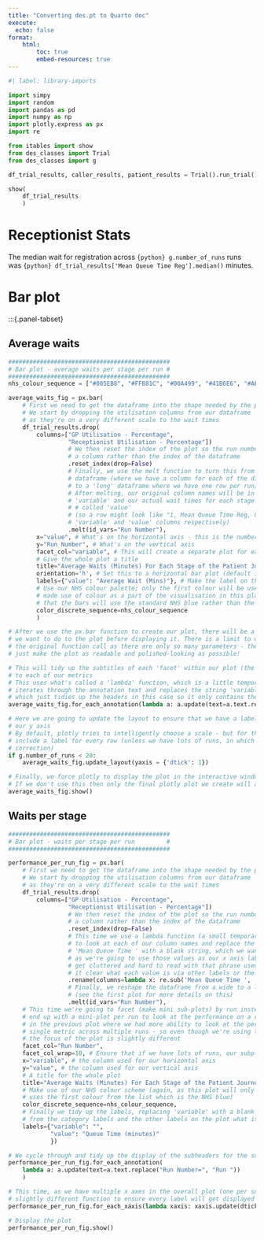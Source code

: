 ```yaml
---
title: "Converting des.pt to Quarto doc"
execute:
  echo: false
format:
    html:
        toc: true
        embed-resources: true
---
```


```python
#| label: library-imports

import simpy
import random
import pandas as pd
import numpy as np
import plotly.express as px
import re

from itables import show
from des_classes import Trial
from des_classes import g

```

```python
df_trial_results, caller_results, patient_results = Trial().run_trial()

show(
    df_trial_results
    )
```


# Receptionist Stats

The median wait for registration across `{python} g.number_of_runs` runs was `{python} df_trial_results['Mean Queue Time Reg'].median()` minutes.


# Bar plot

:::{.panel-tabset}

## Average waits

```python
##############################################
# Bar plot - average waits per stage per run #
##############################################
nhs_colour_sequence = ["#005EB8", "#FFB81C", "#00A499", "#41B6E6", "#AE2573", "#006747"]

average_waits_fig = px.bar(
    # First we need to get the dataframe into the shape needed by the plot
    # We start by dropping the utilisation columns from our dataframe
    # as they're on a very different scale to the wait times
    df_trial_results.drop(
        columns=["GP Utilisation - Percentage",
                 "Receptionist Utilisation - Percentage"])
                 # We then reset the index of the plot so the run number is
                 # a column rather than the index of the dataframe
                 .reset_index(drop=False)
                 # Finally, we use the melt function to turn this from a 'wide'
                 # dataframe (where we have a column for each of the different measures)
                 # to a 'long' dataframe where we have one row per run/metric combination.
                 # After melting, our original column names will be in a column entitled
                 # 'variable' and our actual wait times for each stage will be in a column
                 # # called 'value'
                 # (so a row might look like "1, Mean Queue Time Reg, 87" for the 'Run Number',
                 # 'variable' and 'value' columns respectively)
                 .melt(id_vars="Run Number"),
        x="value", # What's on the horizontal axis - this is the number of minutes
        y="Run Number", # What's on the vertical axis
        facet_col="variable", # This will create a separate plot for each variable (here, the metric)
        # Give the whole plot a title
        title="Average Waits (Minutes) For Each Stage of the Patient Journey - by Run",
        orientation='h', # Set this to a horizontal bar plot (default is vertical)
        labels={"value": "Average Wait (Mins)"}, # Make the label on the x axis nicer
        # Use our NHS colour palette; only the first colour will be used as we haven't
        # made use of colour as a part of the visualisation in this plot, but this does mean
        # that the bars will use the standard NHS blue rather than the plotly one
        color_discrete_sequence=nhs_colour_sequence
        )

# After we use the px.bar function to create our plot, there will be a few additional things
# we want to do to the plot before displaying it. There is a limit to what can be done in
# the original function call as there are only so many parameters - these little extra touches
# just make the plot as readable and polished-looking as possible!

# This will tidy up the subtitles of each 'facet' within our plot (the mini-graph relating)
# to each of our metrics
# This uses what's called a 'lambda' function, which is a little temporary function that in this case
# iterates through the annotation text and replaces the string 'variable=' with an empty string,
# which just tidies up the headers in this case so it only contains the actual name of the variable
average_waits_fig.for_each_annotation(lambda a: a.update(text=a.text.replace("variable=", "")))

# Here we are going to update the layout to ensure that we have a label for every run number in
# our y axis
# By default, plotly tries to intelligently choose a scale - but for this, it makes more sense to
# include a label for every row (unless we have lots of runs, in which case we won't apply this
# correction)
if g.number_of_runs < 20:
    average_waits_fig.update_layout(yaxis = {'dtick': 1})

# Finally, we force plotly to display the plot in the interactive window.
# If we don't use this then only the final plotly plot we create will actually be displayed
average_waits_fig.show()

```


## Waits per stage

```python
##############################################
# Bar plot - waits per stage per run         #
##############################################

performance_per_run_fig = px.bar(
    # First we need to get the dataframe into the shape needed by the plot
    # We start by dropping the utilisation columns from our dataframe
    # as they're on a very different scale to the wait times
    df_trial_results.drop(
        columns=["GP Utilisation - Percentage",
                 "Receptionist Utilisation - Percentage"])
                 # We then reset the index of the plot so the run number is
                 # a column rather than the index of the dataframe
                 .reset_index(drop=False)
                 # This time we use a lambda function (a small temporary function)
                 # to look at each of our column names and replace the string
                 # 'Mean Queue Time ' with a blank string, which we want to do here
                 # as we're going to use those values as our x axis labels and it will
                 # get cluttered and hard to read with that phrase used (and we can just make
                 # it clear what each value is via other labels or the title)
                 .rename(columns=lambda x: re.sub('Mean Queue Time ', '', x))
                 # Finally, we reshape the dataframe from a wide to a long format
                 # (see the first plot for more details on this)
                 .melt(id_vars="Run Number"),
    # This time we're going to facet (make mini sub-plots) by run instead - we're aiming to
    # end up with a mini-plot per run to look at the performance on a run level rather than
    # in the previous plot where we had more ability to look at the performance against a
    # single metric across multiple runs - so even though we're using the same data here,
    # the focus of the plot is slightly different
    facet_col="Run Number",
    facet_col_wrap=10, # Ensure that if we have lots of runs, our subplots don't become too small
    x="variable", # the column used for our horizontal axis
    y="value", # the column used for our vertical axis
    # A title for the whole plot
    title="Average Waits (Minutes) For Each Stage of the Patient Journey - by Run",
    # Make use of our NHS colour scheme (again, as this plot will only use a single colour, it just
    # uses the first colour from the list which is the NHS blue)
    color_discrete_sequence=nhs_colour_sequence,
    # Finally we tidy up the labels, replacing 'variable' with a blank string (as it's very clear
    # from the category labels and the other labels on the plot what is displayed there
    labels={"variable": "",
            "value": "Queue Time (minutes)"
            })

# We cycle through and tidy up the display of the subheaders for the subplots
performance_per_run_fig.for_each_annotation(
    lambda a: a.update(text=a.text.replace("Run Number=", "Run "))
    )

# This time, as we have multiple x axes in the overall plot (one per subplot) we need to use a
# slightly different function to ensure every label will get displayed
performance_per_run_fig.for_each_xaxis(lambda xaxis: xaxis.update(dtick=1))

# Display the plot
performance_per_run_fig.show()

```